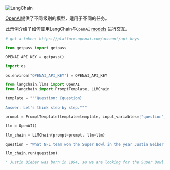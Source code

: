 

<Head>
  <script>
    {
      `(function() {
         var _hmt = _hmt || [];
(function() {
  var hm = document.createElement("script");
  hm.src = "https://hm.baidu.com/hm.js?e60fb290e204e04c5cb6f79b0ac1e697";
  var s = document.getElementsByTagName("script")[0]; 
  s.parentNode.insertBefore(hm, s);
})();
       })();`
    }
  </script>
</Head>

![LangChain](https://pica.zhimg.com/50/v2-56e8bbb52aa271012541c1fe1ceb11a2_r.gif)






[OpenAI](https://platform.openai.com/docs/introduction)提供了不同级别的模型，适用于不同的任务。

此示例介绍了如何使用LangChain与`OpenAI` [models](https://platform.openai.com/docs/models) 进行交互。

```python
# get a token: https://platform.openai.com/account/api-keys

from getpass import getpass

OPENAI_API_KEY = getpass()
```

```python
import os

os.environ["OPENAI_API_KEY"] = OPENAI_API_KEY
```

```python
from langchain.llms import OpenAI
from langchain import PromptTemplate, LLMChain
```

```python
template = """Question: {question}

Answer: Let's think step by step."""

prompt = PromptTemplate(template=template, input_variables=["question"])
```

```python
llm = OpenAI()
```
```python
llm_chain = LLMChain(prompt=prompt, llm=llm)
```
```python
question = "What NFL team won the Super Bowl in the year Justin Beiber was born?"

llm_chain.run(question)
```
```python
' Justin Bieber was born in 1994, so we are looking for the Super Bowl winner from that year. The Super Bowl in 1994 was Super Bowl XXVIII, and the winner was the Dallas Cowboys.'
```
